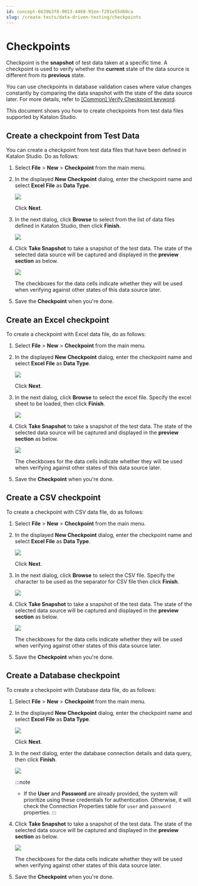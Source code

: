 ```yaml
---
id: concept-6639b3f8-9013-4468-91ee-f291e55d60ca
slug: /create-tests/data-driven-testing/checkpoints
---
```


# Checkpoints

Checkpoint is the **snapshot** of test data taken at a specific time. A checkpoint is used to verify whether the **current** state of the data source is different from its **previous** state.

You can use checkpoints in database validation cases where value changes constantly by comparing the data snapshot with the state of the data source later. For more details, refer to [\[Common\] Verify Checkpoint keyword](/create-tests/keywords/keyword-description-in-katalon-studio/common-assertions/common-verify-checkpoint).

This document shows you how to create checkpoints from test data files supported by Katalon Studio.

## Create a checkpoint from Test Data

You can create a checkpoint from test data files that have been defined in Katalon Studio. Do as follows:

1.  Select **File** &gt; **New** &gt; **Checkpoint** from the main menu.

2.  In the displayed **New Checkpoint** dialog, enter the checkpoint name and select **Excel File** as **Data Type**.

    <img src="/doc_images/Documents/Create_tests/Data_Driven_Testing/manage-checkpoints/images/ks-865-create-checkpoint-test-data.png" width={500} />

    Click **Next**.

3.  In the next dialog, click **Browse** to select from the list of data files defined in Katalon Studio, then click **Finish**.

    <img src="/doc_images/Documents/Create_tests/Data_Driven_Testing/manage-checkpoints/images/ks-865-checkpoint-config-test-data.png" width={500} />

4.  Click **Take Snapshot** to take a snapshot of the test data. The state of the selected data source will be captured and displayed in the **preview section** as below.

    <img src="/doc_images/Documents/Create_tests/Data_Driven_Testing/manage-checkpoints/images/ks-865-checkpoint-snapshot-test-data.png" width={600} />

    The checkboxes for the data cells indicate whether they will be used when verifying against other states of this data source later.

5.  Save the **Checkpoint** when you're done.


## Create an Excel checkpoint

To create a checkpoint with Excel data file, do as follows:

1.  Select **File** &gt; **New** &gt; **Checkpoint** from the main menu.

2.  In the displayed **New Checkpoint** dialog, enter the checkpoint name and select **Excel File** as **Data Type**.

    <img src="/doc_images/Documents/Create_tests/Data_Driven_Testing/manage-checkpoints/images/ks-865-create-checkpoint-excel.png" width={500} />

    Click **Next**.

3.  In the next dialog, click **Browse** to select the excel file. Specify the excel sheet to be loaded, then click **Finish**.

    <img src="/doc_images/Documents/Create_tests/Data_Driven_Testing/manage-checkpoints/images/ks-865-checkpoint-config-excel.png" width={500} />

4.  Click **Take Snapshot** to take a snapshot of the test data. The state of the selected data source will be captured and displayed in the **preview section** as below.

    <img src="/doc_images/Documents/Create_tests/Data_Driven_Testing/manage-checkpoints/images/ks-865-checkpoint-snapshot-excel.png" width={600} />

    The checkboxes for the data cells indicate whether they will be used when verifying against other states of this data source later.

5.  Save the **Checkpoint** when you're done.


## Create a CSV checkpoint

To create a checkpoint with CSV data file, do as follows:

1.  Select **File** &gt; **New** &gt; **Checkpoint** from the main menu.

2.  In the displayed **New Checkpoint** dialog, enter the checkpoint name and select **Excel File** as **Data Type**.

    <img src="/doc_images/Documents/Create_tests/Data_Driven_Testing/manage-checkpoints/images/ks-865-create-checkpoint-csv.png" width={500} />

    Click **Next**.

3.  In the next dialog, click **Browse** to select the CSV file. Specify the character to be used as the separator for CSV file then click **Finish**.

    <img src="/doc_images/Documents/Create_tests/Data_Driven_Testing/manage-checkpoints/images/ks-865-checkpoint-config-csv.png" width={500} />

4.  Click **Take Snapshot** to take a snapshot of the test data. The state of the selected data source will be captured and displayed in the **preview section** as below.

    <img src="/doc_images/Documents/Create_tests/Data_Driven_Testing/manage-checkpoints/images/ks-865-checkpoint-snapshot-csv.png" width={600} />

    The checkboxes for the data cells indicate whether they will be used when verifying against other states of this data source later.

5.  Save the **Checkpoint** when you're done.


## Create a Database checkpoint

To create a checkpoint with Database data file, do as follows:

1.  Select **File** &gt; **New** &gt; **Checkpoint** from the main menu.

2.  In the displayed **New Checkpoint** dialog, enter the checkpoint name and select **Excel File** as **Data Type**.

    <img src="/doc_images/Documents/Create_tests/Data_Driven_Testing/manage-checkpoints/images/ks-865-create-checkpoint-database.png" width={500} />

    Click **Next**.

3.  In the next dialog, enter the database connection details and data query, then click **Finish**.

    <img src="/doc_images/Documents/Create_tests/Data_Driven_Testing/manage-checkpoints/images/ks-865-checkpoint-config-database.png" width={400} />

    
    :::note

    -   If the **User** and **Password** are already provided, the system will prioritize using these credentials for authentication. Otherwise, it will check the Connection Properties table for <code>user</code> and <code>password</code> properties.
    :::

4.  Click **Take Snapshot** to take a snapshot of the test data. The state of the selected data source will be captured and displayed in the **preview section** as below.

    <img src="/doc_images/Documents/Create_tests/Data_Driven_Testing/manage-checkpoints/images/ks-865-checkpoint-snapshot-database.png" width={600} />

    The checkboxes for the data cells indicate whether they will be used when verifying against other states of this data source later.

5.  Save the **Checkpoint** when you're done.